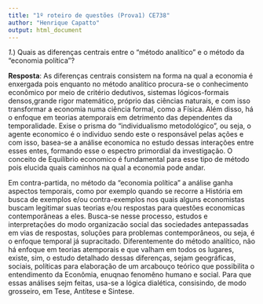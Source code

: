 ```yaml
---
title: "1º roteiro de questões (Prova1) CE738"
author: "Henrique Capatto"
output: html_document
---
```


*1.*) Quais as diferenças centrais entre o "método  analítico" e o 
  método da "economia política"?
  
  **Resposta**:
  As diferenças centrais consistem na forma na qual a economia é enxergada pois enquanto no método analítico procura-se o conhecimento econômico por meio de critério dedutivos, sistemas lógicos-formais densos,grande rigor matemático, próprio das ciências 
naturais, e com isso transformar a economia numa ciência formal, como a Física. Além disso, há o enfoque em teorias atemporais em detrimento das dependentes da temporalidade. Exise o prisma do "individualismo metodológico", ou seja, o agente economico é o individuo sendo este o responsável pelas ações e com isso, basea-se a análise economica no estudo dessas interações entre esses entes, formando esse o espectro primordial da investigação. O conceito de Equilíbrio economico é fundamental para esse tipo de método pois elucida quais caminhos na qual a economia pode andar.

Em contra-partida, no método da "economia política" a análise ganha aspectos temporais, como por exemplo quando se recorre a História em busca de exemplos e/ou contra-exemplos
nos quais alguns economistas buscam legitimar suas teorias e/ou respostas para questões economicas contemporâneas a eles. Busca-se nesse processo, estudos e interpretações do modo organizacão social das sociedades antepassadas em vias de respostas, soluções para problemas contemporâneos, ou seja, é o enfoque temporal já supracitado. Diferentemente do método analítico, não há enfoque em teorias atemporais e que valham em todos os lugares, existe, sim, o estudo detalhado dessas diferenças, sejam geográficas, sociais, políticas para elaboração de um arcabouço teórico que possibilita o entendimento da Econômia, enuqnao fenomêno humano e social. Para que essas análises sejm feitas, usa-se a lógica dialética, consisindo, de modo grosseiro, em Tese, Antítese e Sintese. 